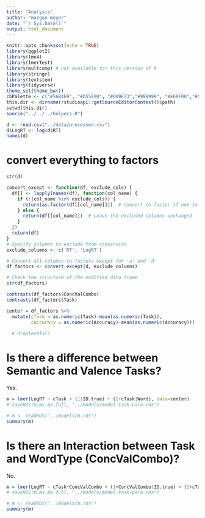 ```yaml
---
title: "Analysis"
author: "morgan moyer"
date: "`r Sys.Date()`"
output: html_document
---
```



```r
knitr::opts_chunk$set(echo = TRUE)
library(ggplot2)
library(lme4)
library(lmerTest)
library(multcomp) # not available for this version of R
library(stringr)
library(textstem)
library(tidyverse)
theme_set(theme_bw())
cbPalette <- c("#56B4E9", "#D55E00", "#009E73","#999999", "#E69F00","#009E73","#56B4E9", "#D55E00", "#009E73","#999999", "#E69F00","#009E73","#56B4E9", "#D55E00", "#009E73","#999999", "#E69F00","#009E73","#56B4E9", "#D55E00", "#009E73","#999999", "#E69F00","#009E73")
this.dir <- dirname(rstudioapi::getSourceEditorContext()$path)
setwd(this.dir)
source("../../../helpers.R")
```

```r
d <- read.csv("../data/processed.csv")
d$LogRT <- log(d$RT)
names(d)
```

# convert everything to factors
```r
str(d)

convert_except <- function(df, exclude_cols) {
  df[] <- lapply(names(df), function(col_name) {
    if (!(col_name %in% exclude_cols)) {
      return(as.factor(df[[col_name]]))  # Convert to factor if not in excluded columns
    } else {
      return(df[[col_name]])  # Leave the excluded columns unchanged
    }
  })
  return(df)
}
# Specify columns to exclude from conversion
exclude_columns <- c('RT', 'LogRT')

# Convert all columns to factors except for 'a' and 'd'
df_factors <- convert_except(d, exclude_columns)

# Check the structure of the modified data frame
str(df_factors)

```

```r
contrasts(df_factors$ConcValCombo)
contrasts(df_factors$Task)

center = df_factors %>%
  mutate(cTask = as.numeric(Task)-mean(as.numeric(Task)),
         cAccuracy = as.numeric(Accuracy)-mean(as.numeric(Accuracy)))
  
  # droplevels()
```

# Is there a difference between Semantic and Valence Tasks?
Yes.

```r

m = lmer(LogRT ~ cTask + (1|ID.true) + (1+cTask|Word), data=center)
# saveRDS(m.ms.ma.full, "../models/model-task-para.rds")

# m <- readRDS("../models/m.rds")
summary(m)
```

# Is there an Interaction between Task and WordType (ConcValCombo)?
No.
```r

m = lmer(LogRT ~ cTask*ConcValCombo + (1+ConcValCombo|ID.true) + (1+cTask+ConcValCombo|Word), data=center)
# saveRDS(m.ms.ma.full, "../models/model-task-para.rds")

# m <- readRDS("../models/m.rds")
summary(m)
```


